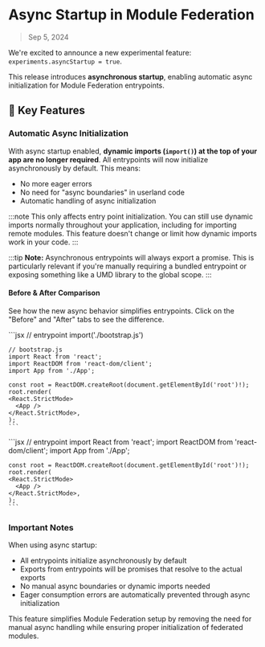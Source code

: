 
# Async Startup in Module Federation

> Sep 5, 2024

We're excited to announce a new experimental feature: `experiments.asyncStartup = true`.

This release introduces **asynchronous startup**, enabling automatic async initialization for Module Federation entrypoints.

## 🚀 Key Features

### Automatic Async Initialization

With async startup enabled, **dynamic imports (`import()`) at the top of your app are no longer required**. All entrypoints will now initialize asynchronously by default. This means:
- No more eager errors
- No need for "async boundaries" in userland code
- Automatic handling of async initialization

:::note
This only affects entry point initialization. You can still use dynamic imports normally throughout your application, including for importing remote modules. This feature doesn't change or limit how dynamic imports work in your code.
:::

:::tip
**Note:** Asynchronous entrypoints will always export a promise. This is particularly relevant if you're manually requiring a bundled entrypoint or exposing something like a UMD library to the global scope.
:::

#### Before & After Comparison

See how the new async behavior simplifies entrypoints. Click on the "Before" and "After" tabs to see the difference.

<Tabs>
  <Tab label="Before">
    ```jsx
    // entrypoint
    import('./bootstrap.js')

    // bootstrap.js
    import React from 'react';
    import ReactDOM from 'react-dom/client';
    import App from './App';

    const root = ReactDOM.createRoot(document.getElementById('root')!);
    root.render(
    <React.StrictMode>
      <App />
    </React.StrictMode>,
    );
    ```
  </Tab>
  <Tab label="After">
    ```jsx
    // entrypoint
    import React from 'react';
    import ReactDOM from 'react-dom/client';
    import App from './App';

    const root = ReactDOM.createRoot(document.getElementById('root')!);
    root.render(
    <React.StrictMode>
      <App />
    </React.StrictMode>,
    );
    ```
  </Tab>
</Tabs>

### Important Notes

When using async startup:
- All entrypoints initialize asynchronously by default
- Exports from entrypoints will be promises that resolve to the actual exports
- No manual async boundaries or dynamic imports needed
- Eager consumption errors are automatically prevented through async initialization

This feature simplifies Module Federation setup by removing the need for manual async handling while ensuring proper initialization of federated modules.

